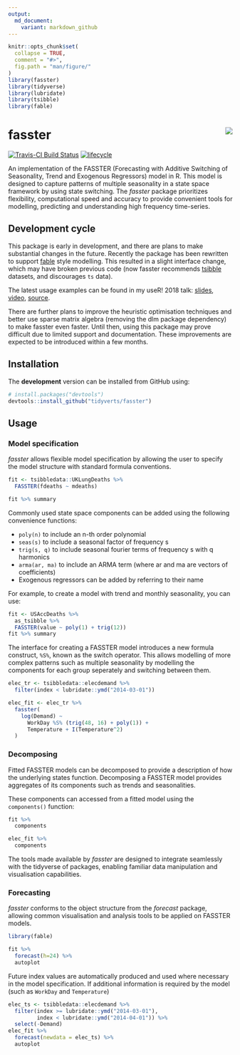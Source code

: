 ```yaml
---
output:
  md_document:
    variant: markdown_github
---
```


<!-- README.md is generated from README.Rmd. Please edit that file -->

```r
knitr::opts_chunk$set(
  collapse = TRUE,
  comment = "#>",
  fig.path = "man/figure/"
)
library(fasster)
library(tidyverse)
library(lubridate)
library(tsibble)
library(fable)
```

# fasster <img src="man/figure/logo.png" align="right" />

[![Travis-CI Build Status](https://travis-ci.org/mitchelloharawild/fasster.svg?branch=master)](https://travis-ci.org/mitchelloharawild/fasster)
[![lifecycle](https://img.shields.io/badge/lifecycle-experimental-orange.svg)](https://www.tidyverse.org/lifecycle/#experimental)
<!-- [![CRAN_Status_Badge](http://www.r-pkg.org/badges/version/fasster)](https://cran.r-project.org/package=fasster) -->
<!-- [![Downloads](http://cranlogs.r-pkg.org/badges/fasster?color=brightgreen)](https://cran.r-project.org/package=fasster) -->

An implementation of the FASSTER (Forecasting with Additive Switching of Seasonality, Trend and Exogenous Regressors) model in R. This model is designed to capture patterns of multiple seasonality in a state space framework by using state switching. The *fasster* package prioritizes flexibility, computational speed and accuracy to provide convenient tools for modelling, predicting and understanding high frequency time-series.

## Development cycle

This package is early in development, and there are plans to make substantial changes in the future. Recently the package has been rewritten to support [fable](https://github.com/tidyverts/fable) style modelling. This resulted in a slight interface change, which may have broken previous code (now fasster recommends [tsibble](https://github.com/tidyverts/tsibble) datasets, and discourages `ts` data).

The latest usage examples can be found in my useR! 2018 talk: [slides](https://www.mitchelloharawild.com/user2018/#1), [video](https://www.youtube.com/watch?v=6YlboftSalY), [source](https://github.com/mitchelloharawild/fasster_user2018).

There are further plans to improve the heuristic optimisation techniques and better use sparse matrix algebra (removing the dlm package dependency) to make fasster even faster. Until then, using this package may prove difficult due to limited support and documentation. These improvements are expected to be introduced within a few months.

## Installation

<!-- The **stable** version can be installed from CRAN: -->

<!-- ```{r, eval = FALSE} -->
<!-- install.packages("fasster") -->
<!-- ``` -->

The **development** version can be installed from GitHub using:

```r
# install.packages("devtools")
devtools::install_github("tidyverts/fasster")
```

## Usage

### Model specification

*fasster* allows flexible model specification by allowing the user to specify the model structure with standard formula conventions.

```r
fit <- tsibbledata::UKLungDeaths %>%
  FASSTER(fdeaths ~ mdeaths)

fit %>% summary
```

Commonly used state space components can be added using the following convenience functions:

* `poly(n)` to include an n-th order polynomial
* `seas(s)` to include a seasonal factor of frequency s
* `trig(s, q)` to include seasonal fourier terms of frequency s with q harmonics
* `arma(ar, ma)` to include an ARMA term (where ar and ma are vectors of coefficients)
* Exogenous regressors can be added by referring to their name

For example, to create a model with trend and monthly seasonality, you can use:
```r
fit <- USAccDeaths %>% 
  as_tsibble %>% 
  FASSTER(value ~ poly(1) + trig(12))
fit %>% summary
```

The interface for creating a FASSTER model introduces a new formula construct, `%S%`, known as the switch operator. This allows modelling of more complex patterns such as multiple seasonality by modelling the components for each group seperately and switching between them.

```r
elec_tr <- tsibbledata::elecdemand %>%
  filter(index < lubridate::ymd("2014-03-01"))

elec_fit <- elec_tr %>%
  fasster(
    log(Demand) ~ 
      WorkDay %S% (trig(48, 16) + poly(1)) + 
      Temperature + I(Temperature^2)
  )
```

### Decomposing

Fitted FASSTER models can be decomposed to provide a description of how the underlying states function. Decomposing a FASSTER model provides aggregates of its components such as trends and seasonalities.

These components can accessed from a fitted model using the `components()` function:
```r
fit %>% 
  components
```

```r
elec_fit %>%
  components
```


The tools made available by *fasster* are designed to integrate seamlessly with the tidyverse of packages, enabling familiar data manipulation and visualisation capabilities.

### Forecasting
  
*fasster* conforms to the object structure from the *forecast* package, allowing common visualisation and analysis tools to be applied on FASSTER models.
```r
library(fable)

fit %>% 
  forecast(h=24) %>%
  autoplot
```

Future index values are automatically produced and used where necessary in the model specification. If additional information is required by the model (such as `WorkDay` and `Temperature`)

```r
elec_ts <- tsibbledata::elecdemand %>%
  filter(index >= lubridate::ymd("2014-03-01"),
         index < lubridate::ymd("2014-04-01")) %>% 
  select(-Demand)
elec_fit %>% 
  forecast(newdata = elec_ts) %>% 
  autoplot
```

